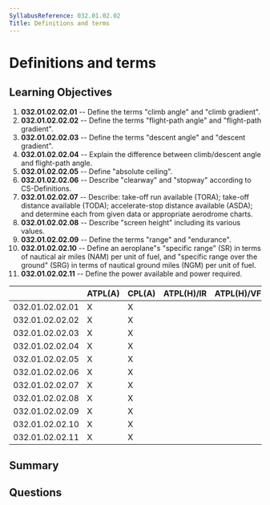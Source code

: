 ```yaml
---
SyllabusReference: 032.01.02.02
Title: Definitions and terms
---
```


# Definitions and terms

## Learning Objectives

1.  **032.01.02.02.01** -- Define the terms "climb angle" and "climb gradient".
2.  **032.01.02.02.02** -- Define the terms "flight-path angle" and "flight-path
    gradient".
3.  **032.01.02.02.03** -- Define the terms "descent angle" and "descent
    gradient".
4.  **032.01.02.02.04** -- Explain the difference between climb/descent angle and
    flight-path angle.
5.  **032.01.02.02.05** -- Define "absolute ceiling".
6.  **032.01.02.02.06** -- Describe "clearway" and "stopway" according to
    CS-Definitions.
7.  **032.01.02.02.07** -- Describe: take-off run available (TORA); take-off
    distance available (TODA); accelerate-stop distance available (ASDA); and
    determine each from given data or appropriate aerodrome charts.
8.  **032.01.02.02.08** -- Describe "screen height" including its various values.
9.  **032.01.02.02.09** -- Define the terms "range" and "endurance".
10. **032.01.02.02.10** -- Define an aeroplane"s "specific range" (SR) in terms
    of nautical air miles (NAM) per unit of fuel, and "specific range over the
    ground" (SRG) in terms of nautical ground miles (NGM) per unit of fuel.
11. **032.01.02.02.11** -- Define the power available and power required.

|                 | ATPL(A) | CPL(A) | ATPL(H)/IR | ATPL(H)/VFR | CPL(H) | IR | CBIR(A) |
| --------------- | ------- | ------ | ---------- | ----------- | ------ | -- | ------- |
| 032.01.02.02.01 | X       | X      |            |             |        |    |         |
| 032.01.02.02.02 | X       | X      |            |             |        |    |         |
| 032.01.02.02.03 | X       | X      |            |             |        |    |         |
| 032.01.02.02.04 | X       | X      |            |             |        |    |         |
| 032.01.02.02.05 | X       | X      |            |             |        |    |         |
| 032.01.02.02.06 | X       | X      |            |             |        |    |         |
| 032.01.02.02.07 | X       | X      |            |             |        |    |         |
| 032.01.02.02.08 | X       | X      |            |             |        |    |         |
| 032.01.02.02.09 | X       | X      |            |             |        |    |         |
| 032.01.02.02.10 | X       | X      |            |             |        |    |         |
| 032.01.02.02.11 | X       | X      |            |             |        |    |         |

## Summary

## Questions
